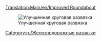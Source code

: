 [[Translation:Main/en/Improved Roundabout]]{{ru/Меню развязки}}

[[File:en/Improved.Roundabout.png|none|frame|Улучшенная круговая развязка]]

{{Template:Критерии развязки/Ru|Дешевая|2|0|0|0.5|0||0|0|1|1|||Сломанные поезда блокируют от двух сегментов до всех.|
*Одновременно может пропускать 4 поезда. 
*Площадь: 9 x 9 клеток.
}}

[[Category:ru/Железнодорожные развязки]]